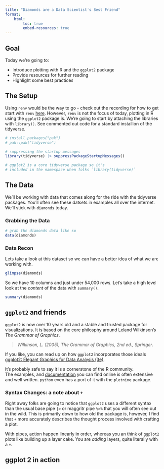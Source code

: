 ```yaml
---
title: "Diamonds are a Data Scientist's Best Friend"
format: 
    html:
        toc: true
        embed-resources: true
---
```


## Goal

Today we're going to:

- Introduce plotting with R and the `ggplot2` package
- Provide resources for further reading
- Highlight some best practices


## The Setup

Using `renv` would be the way to go - check out the recording for how to get start 
with `renv` [here](www.findtheurlandputhere.com).  However, `renv` is not the
focus of today, plotting in R using the `ggplot2` package is.  We're going
to start by attaching the libraries with `library()`. See commented out
code for a standard installion of the tidyverse.

```r

# install.packages("pak")
# pak::pak("tidyverse")

```

```r
# suppressing the startup messages 
library(tidyverse) |> suppressPackageStartupMessages()

# ggplot2 is a core tidyverse package so it's 
# included in the namespace when folks `library(tidyverse)`

```


## The Data

We'll be working with data that comes along for the ride with the tidyverse
packages.  You'll often see these datsets in examples all over the 
internet. We'll stick with `diamonds` today.


### Grabbing the Data
```r
# grab the diamonds data like so
data(diamonds)
```

### Data Recon

Lets take a look at this dataset so we can have a better idea
of what we are working with.


```r
glimpse(diamonds)
```

So we have 10 columns and just under 54,000 rows.
Let's take a high level look at the _content_ of the data
with `summary()`.

```r
summary(diamonds)
```

## `ggplot2` and friends

`ggplot2` is now over 10 years old and a stable and trusted package
for visualizations.  It is based on the core philosphy around
Leland Wilkinson's _The Grammar of Graphics_.  

> _Wilkinson, L. (2005), The Grammar of Graphics, 2nd ed., Springer._

If you like, you can read up on how `ggplot2` incorporates
those ideals [ggplot2: Elegant Graphics for Data Analysis (3e)](https://ggplot2-book.org/).

It's probably safe to say it is a cornerstone of the R community.  
The examples, and [documentation](https://ggplot2.tidyverse.org/) 
you can find online is often extensive and well written. 
`python` even has a port of it with the `plotnine` package.

### Syntax Changes: a note about `+`

Right away folks are going to notice that `ggplot2` uses
a different syntax than the usual base pipe `|>` or 
maggritr pipe `%>%` that you will often see out in
the wild.  This is primarily down to how old the 
package is, however, I find that `+` more accurately
describes the thought process involved with crafting
a plot.

With pipes, action happen linearly in order, whereas
you an think of `ggplot2` plots like building up a 
layer cake. You are _adding_ layers, quite literally
with a `+`. 


## ggplot 2 in action

